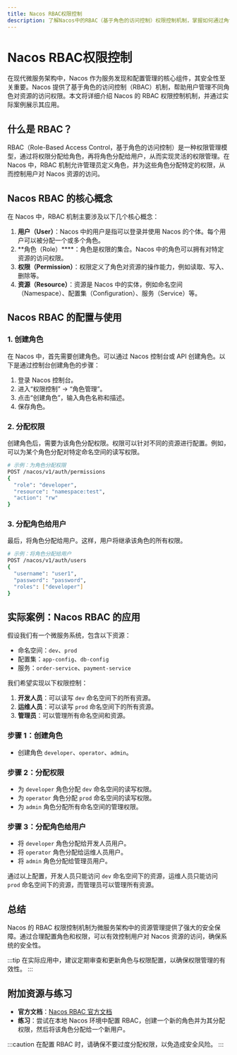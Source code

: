 ```yaml
---
title: Nacos RBAC权限控制
description: 了解Nacos中的RBAC（基于角色的访问控制）权限控制机制，掌握如何通过角色和权限管理Nacos资源的安全性。
---
```


# Nacos RBAC权限控制

在现代微服务架构中，Nacos 作为服务发现和配置管理的核心组件，其安全性至关重要。Nacos 提供了基于角色的访问控制（RBAC）机制，帮助用户管理不同角色对资源的访问权限。本文将详细介绍 Nacos 的 RBAC 权限控制机制，并通过实际案例展示其应用。

## 什么是 RBAC？

RBAC（Role-Based Access Control，基于角色的访问控制）是一种权限管理模型，通过将权限分配给角色，再将角色分配给用户，从而实现灵活的权限管理。在 Nacos 中，RBAC 机制允许管理员定义角色，并为这些角色分配特定的权限，从而控制用户对 Nacos 资源的访问。

## Nacos RBAC 的核心概念

在 Nacos 中，RBAC 机制主要涉及以下几个核心概念：

1. **用户（User）**：Nacos 中的用户是指可以登录并使用 Nacos 的个体。每个用户可以被分配一个或多个角色。
2. **角色（Role）****：角色是权限的集合。Nacos 中的角色可以拥有对特定资源的访问权限。
3. **权限（Permission）**：权限定义了角色对资源的操作能力，例如读取、写入、删除等。
4. **资源（Resource）**：资源是 Nacos 中的实体，例如命名空间（Namespace）、配置集（Configuration）、服务（Service）等。

## Nacos RBAC 的配置与使用

### 1. 创建角色

在 Nacos 中，首先需要创建角色。可以通过 Nacos 控制台或 API 创建角色。以下是通过控制台创建角色的步骤：

1. 登录 Nacos 控制台。
2. 进入“权限控制” -> “角色管理”。
3. 点击“创建角色”，输入角色名称和描述。
4. 保存角色。

### 2. 分配权限

创建角色后，需要为该角色分配权限。权限可以针对不同的资源进行配置。例如，可以为某个角色分配对特定命名空间的读写权限。

```bash
# 示例：为角色分配权限
POST /nacos/v1/auth/permissions
{
  "role": "developer",
  "resource": "namespace:test",
  "action": "rw"
}
```

### 3. 分配角色给用户

最后，将角色分配给用户。这样，用户将继承该角色的所有权限。

```bash
# 示例：将角色分配给用户
POST /nacos/v1/auth/users
{
  "username": "user1",
  "password": "password",
  "roles": ["developer"]
}
```

## 实际案例：Nacos RBAC 的应用

假设我们有一个微服务系统，包含以下资源：

- 命名空间：`dev`、`prod`
- 配置集：`app-config`、`db-config`
- 服务：`order-service`、`payment-service`

我们希望实现以下权限控制：

1. **开发人员**：可以读写 `dev` 命名空间下的所有资源。
2. **运维人员**：可以读写 `prod` 命名空间下的所有资源。
3. **管理员**：可以管理所有命名空间和资源。

### 步骤 1：创建角色

- 创建角色 `developer`、`operator`、`admin`。

### 步骤 2：分配权限

- 为 `developer` 角色分配 `dev` 命名空间的读写权限。
- 为 `operator` 角色分配 `prod` 命名空间的读写权限。
- 为 `admin` 角色分配所有命名空间的管理权限。

### 步骤 3：分配角色给用户

- 将 `developer` 角色分配给开发人员用户。
- 将 `operator` 角色分配给运维人员用户。
- 将 `admin` 角色分配给管理员用户。

通过以上配置，开发人员只能访问 `dev` 命名空间下的资源，运维人员只能访问 `prod` 命名空间下的资源，而管理员可以管理所有资源。

## 总结

Nacos 的 RBAC 权限控制机制为微服务架构中的资源管理提供了强大的安全保障。通过合理配置角色和权限，可以有效控制用户对 Nacos 资源的访问，确保系统的安全性。

:::tip
在实际应用中，建议定期审查和更新角色与权限配置，以确保权限管理的有效性。
:::

## 附加资源与练习

- **官方文档**：[Nacos RBAC 官方文档](https://nacos.io/zh-cn/docs/rbac.html)
- **练习**：尝试在本地 Nacos 环境中配置 RBAC，创建一个新的角色并为其分配权限，然后将该角色分配给一个新用户。

:::caution
在配置 RBAC 时，请确保不要过度分配权限，以免造成安全风险。
:::